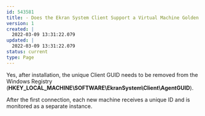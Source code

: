 ---
id: 543581
title: - Does the Ekran System Client Support a Virtual Machine Golden Image?
version: 1
created: |
  2022-03-09 13:31:22.079
updated: |
  2022-03-09 13:31:22.079
status: current
type: Page
---

Yes, after installation, the unique Client GUID needs to be removed from the Windows Registry (**HKEY\_LOCAL\_MACHINE\SOFTWARE\EkranSystem\Client\AgentGUID**).

After the first connection, each new machine receives a unique ID and is monitored as a separate instance.

